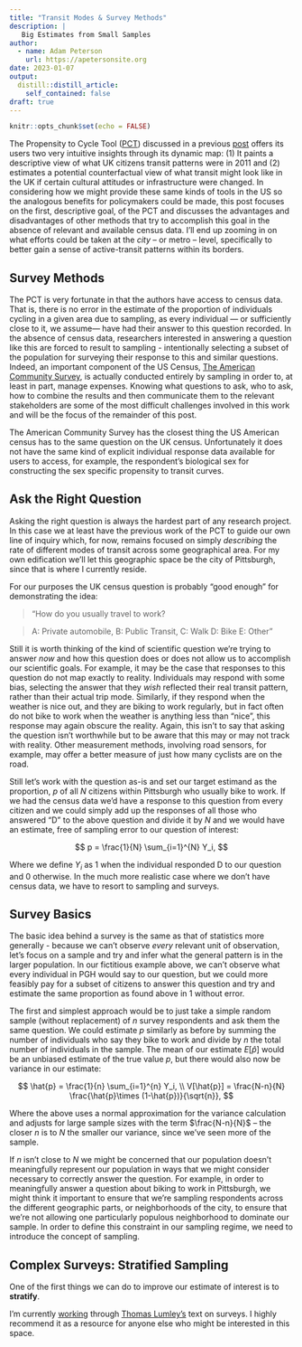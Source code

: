 ```yaml
---
title: "Transit Modes & Survey Methods"
description: |
   Big Estimates from Small Samples
author:
  - name: Adam Peterson
    url: https://apetersonsite.org
date: 2023-01-07
output:
  distill::distill_article:
    self_contained: false
draft: true
---
```


```r
knitr::opts_chunk$set(echo = FALSE)
```

The Propensity to Cycle Tool ([PCT](https://www.pct.bike/)) discussed in a 
previous 
[post](https://xstreetvalidated.com/posts/2021-12-19-propensity-to-cycle/) 
offers its users two very intuitive insights through its  dynamic map: 
(1) It paints a descriptive view of what UK citizens transit patterns were in 
2011 and (2) estimates a potential counterfactual view of what transit might 
look like in the UK if certain cultural attitudes or infrastructure were 
changed. In considering how we might provide these same kinds of tools in 
the US so the analogous benefits for policymakers could be made, this post 
focuses on the first, descriptive goal, of the PCT and discusses the advantages 
and disadvantages of other methods that try to accomplish this goal in the
absence of relevant and available census data. I'll end up zooming in on what
efforts could be taken at the *city* -- or metro -- level, specifically to 
better gain a sense of active-transit patterns within its borders.

## Survey Methods

The PCT is very fortunate in that the authors have access to census data. 
That is, there is no error in the estimate of the proportion of individuals 
cycling in a given area due to sampling, as every individual --- or
sufficiently close to it, we assume--- have had their answer to this question
recorded. In the absence of census data, researchers interested in answering a
question like this are forced to result to sampling - intentionally selecting a
subset of the population for surveying their response to this and similar
questions. Indeed, an important component of the US Census,
[The American Community Survey](https://www.census.gov/programs-surveys/acs),
is actually conducted entirely by sampling in order to, at least in part,
manage expenses. Knowing what questions to ask, who to ask, how to combine the
results and then communicate them to the relevant stakeholders are some of the
most difficult challenges involved in this work and will be the focus of the
remainder of this post.

<aside>
The American Community Survey has the closest thing the US American census has
to the same question on the UK census. Unfortunately it does not have the same
kind of explicit individual response data available for users to access, for
example, the respondent's biological sex for constructing the sex specific 
propensity to transit curves.
</aside>

## Ask the Right Question

Asking the right question is always the hardest part of any research project. 
In this case we at least have the previous work of the PCT to guide our own
line of inquiry which, for now, remains focused on simply *describing* the rate
of different modes of transit across some geographical area. For my own
edification we'll let this geographic space be the city of Pittsburgh, since 
that is where I currently reside.

For our purposes the UK census question is probably "good enough" for 
demonstrating the idea:

> "How do you usually travel to work?

> A: Private automobile,
> B: Public Transit,
> C: Walk 
> D: Bike
> E: Other"

Still it is worth thinking of the kind of scientific question we're trying to
answer *now* and how this question does or does not allow us to accomplish our
scientific goals. For example, it may be the case that responses to this
question do not map exactly to reality. Individuals may respond with some bias,
selecting the answer that they *wish* reflected their real transit pattern, 
rather than their actual trip mode. Similarly, if they respond when the weather
is nice out, and they are biking to work regularly, but in fact often do not
bike to work when the weather is anything less than "nice", this response may
again obscure the reality. Again, this isn't to say that asking the question
isn't worthwhile but to be aware that this may or may not track with reality.
Other measurement methods, involving road sensors, for example, may offer a
better measure of just how many cyclists are on the road.

Still let's work with the question as-is and set our target estimand as the
proportion, $p$ of all $N$ citizens within Pittsburgh who usually bike to work.
If we had the census data we'd have a response to this question from every
citizen and we could simply add up the responses of all those who answered "D"
to the above question and divide it by $N$ and we would have an estimate, free
of sampling error to our question of interest:

$$
p = \frac{1}{N} \sum_{i=1}^{N} Y_i,
$$

Where we define $Y_i$ as 1 when the individual responded D to our question and
0 otherwise. In the much more realistic case where we don't have census data, we
have to resort to sampling and surveys.

## Survey Basics

The basic idea behind a survey is the same as that of statistics more generally
- because we can't observe *every* relevant unit of observation, let's focus on
a sample and try and infer what the general pattern is in the larger population.
In our fictitious example above, we can't observe what every individual in PGH
would say to our question, but we could more feasibly pay for a subset of 
citizens to answer this question and try and estimate the same proportion as
found above in 1 without error.

The first and simplest approach would be to just take a simple random sample
(without replacement) of $n$ survey respondents and ask them the same question.
We could estimate $p$ similarly as before by summing the number of individuals 
who say they bike to work and divide by $n$ the total number of individuals in
the sample. The mean of our estimate $E[\hat{p}]$ would be an unbiased estimate
of the true value $p$, but there would also now be variance in our estimate:

$$
\hat{p} = \frac{1}{n} \sum_{i=1}^{n} Y_i, \\
V[\hat{p}] = \frac{N-n}{N} \frac{\hat{p}\times (1-\hat{p})}{\sqrt{n}},
$$

Where the above uses a normal approximation for the variance calculation and 
adjusts for large sample sizes with the term $\frac{N-n}{N}$ -- the closer $n$
is to $N$ the smaller our variance, since we've seen more of the sample.

If $n$ isn't close to $N$ we might be concerned that our population doesn't
meaningfully represent our population in ways that we might consider necessary
to correctly answer the question. For example, in order to meaningfully answer
a question about biking to work in Pittsburgh, we might think it important to
ensure that we're sampling respondents across the different geographic parts, or
neighborhoods of the city, to ensure that we're not allowing one particularly
populous neighborhood to dominate our sample. In order to define this constraint
in our sampling regime, we need to introduce the concept of sampling.

## Complex Surveys: Stratified Sampling

One of the first things we can do to improve our estimate of interest is to 
**stratify**.

<aside>
I'm currently [working](https://github.com/apeterson91/ComplexSurveys) through
[Thomas Lumley's](https://profiles.auckland.ac.nz/t-lumley) text on surveys. 
I highly recommend it as a resource for anyone else who might be interested 
in this space.
</aside>
